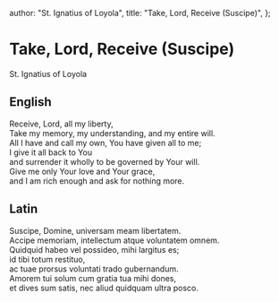   author: "St. Ignatius of Loyola",
  title: "Take, Lord, Receive (Suscipe)",
};

# Take, Lord, Receive (Suscipe)

St. Ignatius of Loyola

## English

Receive, Lord, all my liberty,<br />
Take my memory, my understanding, and my entire will.<br />
All I have and call my own, You have given all to me;<br />
I give it all back to You<br />
and surrender it wholly to be governed by Your will.<br />
Give me only Your love and Your grace,<br />
and I am rich enough and ask for nothing more.

## Latin

Suscipe, Domine, universam meam libertatem.<br />
Accipe memoriam, intellectum atque voluntatem omnem.<br />
Quidquid habeo vel possideo, mihi largitus es;<br />
id tibi totum restituo,<br />
ac tuae prorsus voluntati trado gubernandum.<br />
Amorem tui solum cum gratia tua mihi dones,<br />
et dives sum satis, nec aliud quidquam ultra posco.
